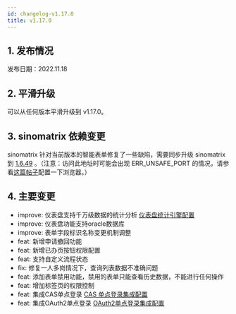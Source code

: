 ```yaml
---
id: changelog-v1.17.0
title: v1.17.0
---
```



## 1. 发布情况

发布日期：2022.11.18

<BundleList version="1.17.0" frontend="1.17.0" backend="1.17.0" font="1.13.0" />

## 2. 平滑升级

可以从任何版本平滑升级到 v1.17.0。

## 3. sinomatrix 依赖变更

sinomatrix 针对当前版本的智能表单修复了一些缺陷，需要同步升级 sinomatrix 到 [1.6.49](http://47.93.34.153:10080/sino-matrix/sino-matrix/blob/master/CHANGELOG.md) 。（注意：访问此地址时可能会出现 ERR_UNSAFE_PORT 的情况，请参看[这篇帖子](https://blog.csdn.net/kjcxmx/article/details/118122483)配置一下浏览器。）

## 4. 主要变更

- improve: 仪表盘支持千万级数据的统计分析 [仪表盘统计引擎配置](../config-dashboard-engine)
- improve: 仪表盘功能支持oracle数据库
- improve: 表单字段标识名称变更机制调整
- feat: 新增申请撤回功能
- feat: 新增已办页按钮权限配置
- feat: 支持自定义流程状态
- fix: 修复一人多岗情况下，查询列表数据不准确问题
- feat: 添加表单禁用功能，禁用的表单只能查看历史数据，不能进行任何操作
- feat: 增加标签页的权限控制
- feat: 集成CAS单点登录 [CAS 单点登录集成配置](../config-cas-login)
- feat: 集成OAuth2单点登录 [OAuth2单点登录集成配置](../config-oauth2-login)
